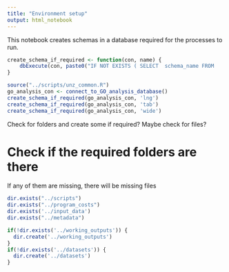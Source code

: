```yaml
---
title: "Environment setup"
output: html_notebook
---
```


This notebook creates schemas in a database required for the processes to run.

```r
create_schema_if_required <- function(con, name) {
    dbExecute(con, paste0("IF NOT EXISTS ( SELECT  schema_name FROM    information_schema.schemata WHERE   schema_name = '",name,"' ) BEGIN EXEC sp_executesql N'CREATE SCHEMA ",name,"'  END") )
}

source("../scripts/unz_common.R")
go_analysis_con <- connect_to_GO_analysis_database()
create_schema_if_required(go_analysis_con, 'lng')
create_schema_if_required(go_analysis_con, 'tab')
create_schema_if_required(go_analysis_con, 'wide')

```

Check for folders and create some if required? Maybe check for files?

# Check if the required folders are there

If any of them are missing, there will be missing files
```r
dir.exists("../scripts")
dir.exists("../program_costs")
dir.exists('../input_data')
dir.exists("../metadata")
```


```r
if(!dir.exists('../working_outputs')) {
  dir.create('../working_outputs')
}
if(!dir.exists('../datasets')) {
  dir.create('../datasets')
}
```


